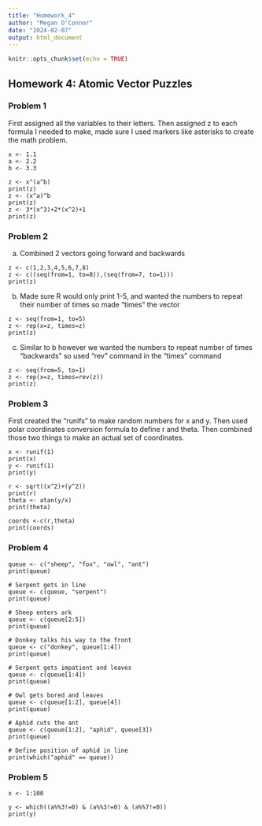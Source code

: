 ```yaml
---
title: "Homework_4"
author: "Megan O'Connor"
date: "2024-02-07"
output: html_document
---
```


```r
knitr::opts_chunk$set(echo = TRUE)
```

## Homework 4: Atomic Vector Puzzles

### Problem 1
First assigned all the variables to their letters. Then assigned z to each formula I needed to make, made sure I used markers like asterisks to create the math problem.
```
x <- 1.1
a <- 2.2
b <- 3.3

z <- x^(a^b)
print(z)
z <- (x^a)^b
print(z)
z <- 3*(x^3)+2*(x^2)+1
print(z)
```

### Problem 2
a.
Combined 2 vectors going forward and backwards
```
z <- c(1,2,3,4,5,6,7,8)
z <- c((seq(from=1, to=8)),(seq(from=7, to=1)))
print(z)
```
b.
Made sure R would only print 1-5, and wanted the numbers to repeat their number of times so made "times" the vector
```
z <- seq(from=1, to=5)
z <- rep(x=z, times=z)
print(z)
```
c.
Similar to b however we wanted the numbers to repeat number of times "backwards" so used "rev" command in the "times" command
```
z <- seq(from=5, to=1)
z <- rep(x=z, times=rev(z))
print(z)
```
### Problem 3
First created the "runifs" to make random numbers for x and y. Then used polar coordinates conversion formula to define r and theta. Then combined those two things to make an actual set of coordinates.
```
x <- runif(1)
print(x)
y <- runif(1)
print(y)

r <- sqrt((x^2)+(y^2))
print(r)
theta <- atan(y/x)
print(theta)

coords <-c(r,theta)
print(coords)
```

### Problem 4
```
queue <- c("sheep", "fox", "owl", "ant")
print(queue)

# Serpent gets in line
queue <- c(queue, "serpent")
print(queue)

# Sheep enters ark
queue <- c(queue[2:5])
print(queue)

# Donkey talks his way to the front
queue <- c("donkey", queue[1:4])
print(queue)

# Serpent gets impatient and leaves
queue <- c(queue[1:4])
print(queue)

# Owl gets bored and leaves
queue <- c(queue[1:2], queue[4])
print(queue)

# Aphid cuts the ant
queue <- c(queue[1:2], "aphid", queue[3])
print(queue)

# Define position of aphid in line
print(which("aphid" == queue))
```

### Problem 5
```
x <- 1:100

y <- which((a%%3!=0) & (a%%3!=0) & (a%%7!=0))
print(y)
```